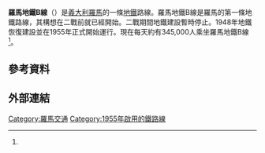 {{Infobox rail line
|name = 羅馬地鐵B線
|image = 
|image_width = 
|caption = 一列在[[Basilica_San_Paolo_(Rome_Metro)|Basilica San Paolo]]的B線列車，2013年。
|type = [[地鐵|地鐵]]
|system = [[羅馬地鐵|羅馬地鐵]]
|status = 
|locale = {{ITA}}[[羅馬|羅馬]]
|start = [[Rebibbia_(Rome_Metro)|Rebibbia]] (north-east), [[Jonio_(Rome_Metro)|Jonio]] (north)
|end = [[Laurentina_(Rome_Metro)|Laurentina]] (south-west)
|stations = 26
|ridership = 345,000<ref name="#1">http://www.agenzia.roma.it/documenti/carta_servizi/40.pdf</ref>
|open = {{start date|1955|2|9|df=yes}}
|close = 
|owner = ATAC{{citation needed|date=August 2013}}
|operator = [[ATAC_(Rome)|ATAC]]
|character = 地下及高架
|stock = 
|linelength = 18.151公里，另有B1支線，5.5公里<ref>http://www.romametropolitane.it/articolo.asp?CodMenu=2&CodArt=137</ref>
|tracklength = 
|notrack = 
|gauge = {{RailGauge|1435mm}}
|el = [[架空電纜|架空電纜]]
|speed = 
|elevation = 
|map = [[File:Roma_-_mappa_metropolitana_linea_B_(schematica).png|300px]]
|map_state = 
}}
'''羅馬地鐵B線'''（{{lang-it|Linea B}}）是[[義大利|義大利]][[羅馬|羅馬]]的一條[[羅馬地鐵|地鐵]]路線。羅馬地鐵B線是羅馬的第一條地鐵路線，其構想在二戰前就已經開始。二戰期間地鐵建設暫時停止。1948年地鐵恢復建設並在1955年正式開始運行。現在每天約有345,000人乘坐羅馬地鐵B線<ref name="#1"/>。

==參考資料==
{{Reflist}}
==外部連結==
{{Commons category-inline|Line B (Rome metro)}}
{{Italy-stub}}
{{羅馬地鐵B線}}
[[Category:羅馬交通|Category:羅馬交通]]
[[Category:1955年啟用的鐵路線|Category:1955年啟用的鐵路線]]